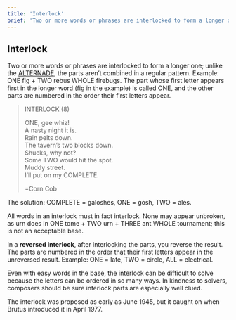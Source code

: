 ```yaml
---
title: 'Interlock'
brief: 'Two or more words or phrases are interlocked to form a longer one.'
---
```

## Interlock

Two or more words or phrases are interlocked to form a longer one; unlike the [ALTERNADE](base/alternade), the parts aren’t combined in a regular pattern. Example: <Example><Step><label>ONE</label> fig + <label>TWO</label> rebus</Step> <Finally><label>WHOLE</label> firebugs</Finally></Example>. The part whose first letter appears first in the longer word (fig in the example) is called ONE, and the other parts are numbered in the order their first letters appear.

> INTERLOCK (8)
> 
> ONE, gee whiz!<br />
> A nasty night it is.<br />
> Rain pelts down.<br />
> The tavern’s two blocks down.<br />
> Shucks, why not?<br />
> Some TWO would hit the spot.<br />
> Muddy street.<br />
> I’ll put on my COMPLETE.
> 
> =Corn Cob

The solution: COMPLETE = galoshes, ONE = gosh, TWO = ales.

All words in an interlock must in fact interlock. None may appear unbroken, as urn does in <Example bad><Step><label>ONE</label> tome + <label>TWO</label> urn + <label>THREE</label> ant</Step> <Finally><label>WHOLE</label> tournament</Finally></Example>; this is not an acceptable base.

In a **reversed interlock**, after interlocking the parts, you reverse the result. The parts are numbered in the order that their first letters appear in the unreversed result. Example: ONE = late, TWO = circle, ALL = electrical.

Even with easy words in the base, the interlock can be difficult to solve because the letters can be ordered in so many ways. In kindness to solvers, composers should be sure interlock parts are especially well clued.

The interlock was proposed as early as June 1945, but it caught on when Brutus introduced it in April 1977.